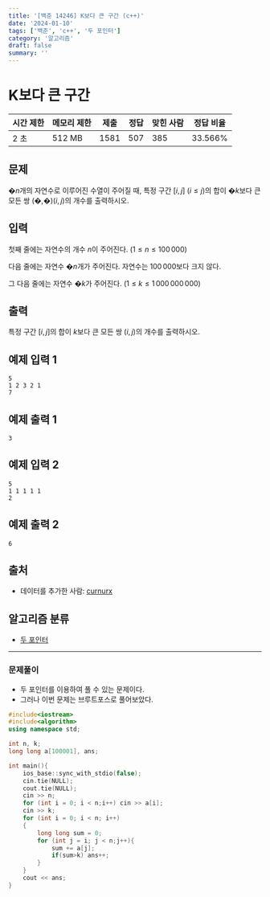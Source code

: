 ```yaml
---
title: '[백준 14246] K보다 큰 구간 (c++)'
date: '2024-01-10'
tags: ['백준', 'c++', '두 포인터']
category: '알고리즘'
draft: false
summary: ''
---
```


# K보다 큰 구간

| 시간 제한 | 메모리 제한 | 제출 | 정답 | 맞힌 사람 | 정답 비율 |
| --------- | ----------- | ---- | ---- | --------- | --------- |
| 2 초      | 512 MB      | 1581 | 507  | 385       | 33.566%   |

## 문제

�$n$개의 자연수로 이루어진 수열이 주어질 때, 특정 구간 $[i,j]$ $(i≤j)$의 합이 �$k$보다 큰 모든 쌍 (�,�)$(i, j)$의 개수를 출력하시오.

## 입력

첫째 줄에는 자연수의 개수 $n$이 주어진다. ($1≤n≤100\,000$)

다음 줄에는 자연수 �$n$개가 주어진다. 자연수는 $100\,000$보다 크지 않다.

그 다음 줄에는 자연수 �$k$가 주어진다. ($1≤k≤1\,000\,000\,000$)

## 출력

특정 구간 $[i,j]$의 합이 $k$보다 큰 모든 쌍 $(i,j)$의 개수를 출력하시오.

## 예제 입력 1

```
5
1 2 3 2 1
7

```

## 예제 출력 1

```
3

```

## 예제 입력 2

```
5
1 1 1 1 1
2

```

## 예제 출력 2

```
6

```

## 출처

- 데이터를 추가한 사람: [curnurx](https://www.acmicpc.net/user/curnurx)

## 알고리즘 분류

- [두 포인터](https://www.acmicpc.net/problem/tag/80)

---

### 문제풀이

- 두 포인터를 이용하여 풀 수 있는 문제이다.
- 그러나 이번 문제는 브루트포스로 풀어보았다.

```cpp
#include<iostream>
#include<algorithm>
using namespace std;

int n, k;
long long a[100001], ans;

int main(){
    ios_base::sync_with_stdio(false);
    cin.tie(NULL);
    cout.tie(NULL);
    cin >> n;
    for (int i = 0; i < n;i++) cin >> a[i];
    cin >> k;
    for (int i = 0; i < n; i++)
    {
        long long sum = 0;
        for (int j = i; j < n;j++){
            sum += a[j];
            if(sum>k) ans++;
        }
    }
    cout << ans;
}
```
